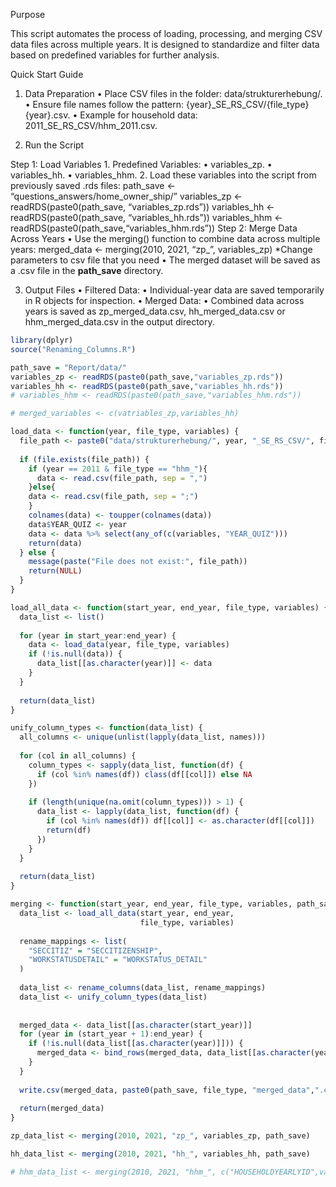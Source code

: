 Purpose

This script automates the process of loading, processing, and merging CSV data files across multiple years. It is designed to standardize and filter data based on predefined variables for further analysis.

Quick Start Guide

1. Data Preparation
	•	Place CSV files in the folder: data/strukturerhebung/.
	•	Ensure file names follow the pattern: {year}_SE_RS_CSV/{file_type}{year}.csv.
	•	Example for household data: 2011_SE_RS_CSV/hhm_2011.csv.

2. Run the Script

Step 1: Load Variables
	1.	Predefined Variables:
	•	variables_zp.
	•	variables_hh.
	•	variables_hhm.
	2.	Load these variables into the script from previously saved .rds files:
		path_save <- "questions_answers/home_owner_ship/"
		variables_zp <- readRDS(paste0(path_save, "variables_zp.rds"))
		variables_hh <- readRDS(paste0(path_save, "variables_hh.rds"))
		variables_hhm <- readRDS(paste0(path_save,"variables_hhm.rds"))
Step 2: Merge Data Across Years
	•	Use the merging() function to combine data across multiple years:
		merged_data <- merging(2010, 2021, "zp_", variables_zp)
		  *Change parameters to csv file that you need
	•	The merged dataset will be saved as a .csv file in the **path_save** directory.

3. Output Files
	•	Filtered Data:
	•	Individual-year data are saved temporarily in R objects for inspection.
	•	Merged Data:
	•	Combined data across years is saved as zp_merged_data.csv, hh_merged_data.csv or hhm_merged_data.csv in the output directory.

```r
library(dplyr)
source("Renaming_Columns.R")
```

```r

path_save = "Report/data/"
variables_zp <- readRDS(paste0(path_save,"variables_zp.rds"))
variables_hh <- readRDS(paste0(path_save,"variables_hh.rds"))
# variables_hhm <- readRDS(paste0(path_save,"variables_hhm.rds"))
```

```r
# merged_variables <- c(vatriables_zp,variables_hh)
```

```r

load_data <- function(year, file_type, variables) {
  file_path <- paste0("data/strukturerhebung/", year, "_SE_RS_CSV/", file_type, year, ".csv")
  
  if (file.exists(file_path)) {
    if (year == 2011 & file_type == "hhm_"){
      data <- read.csv(file_path, sep = ",")
    }else{
    data <- read.csv(file_path, sep = ";")
    }
    colnames(data) <- toupper(colnames(data))
    data$YEAR_QUIZ <- year
    data <- data %>% select(any_of(c(variables, "YEAR_QUIZ")))
    return(data)
  } else {
    message(paste("File does not exist:", file_path))
    return(NULL)
  }
}
```

```r

load_all_data <- function(start_year, end_year, file_type, variables) {
  data_list <- list()
  
  for (year in start_year:end_year) {
    data <- load_data(year, file_type, variables)
    if (!is.null(data)) {
      data_list[[as.character(year)]] <- data
    }
  }
  
  return(data_list)
}
```

```r

unify_column_types <- function(data_list) {
  all_columns <- unique(unlist(lapply(data_list, names)))
  
  for (col in all_columns) {
    column_types <- sapply(data_list, function(df) {
      if (col %in% names(df)) class(df[[col]]) else NA
    })
    
    if (length(unique(na.omit(column_types))) > 1) {
      data_list <- lapply(data_list, function(df) {
        if (col %in% names(df)) df[[col]] <- as.character(df[[col]])
        return(df)
      })
    }
  }
  
  return(data_list)
}
```

```r
merging <- function(start_year, end_year, file_type, variables, path_save){
  data_list <- load_all_data(start_year, end_year, 
                             file_type, variables)
  
  rename_mappings <- list(
    "SECCITIZ" = "SECCITIZENSHIP",
    "WORKSTATUSDETAIL" = "WORKSTATUS_DETAIL"
  )
  
  data_list <- rename_columns(data_list, rename_mappings)
  data_list <- unify_column_types(data_list)
  
  
  merged_data <- data_list[[as.character(start_year)]]
  for (year in (start_year + 1):end_year) {
    if (!is.null(data_list[[as.character(year)]])) {
      merged_data <- bind_rows(merged_data, data_list[[as.character(year)]])
    }
  }
  
  write.csv(merged_data, paste0(path_save, file_type, "merged_data",".csv"), row.names = FALSE)
  
  return(merged_data)
}
```

```r
zp_data_list <- merging(2010, 2021, "zp_", variables_zp, path_save)
```

```r
hh_data_list <- merging(2010, 2021, "hh_", variables_hh, path_save)
```


```r
# hhm_data_list <- merging(2010, 2021, "hhm_", c("HOUSEHOLDYEARLYID",variables_hhm))
```
